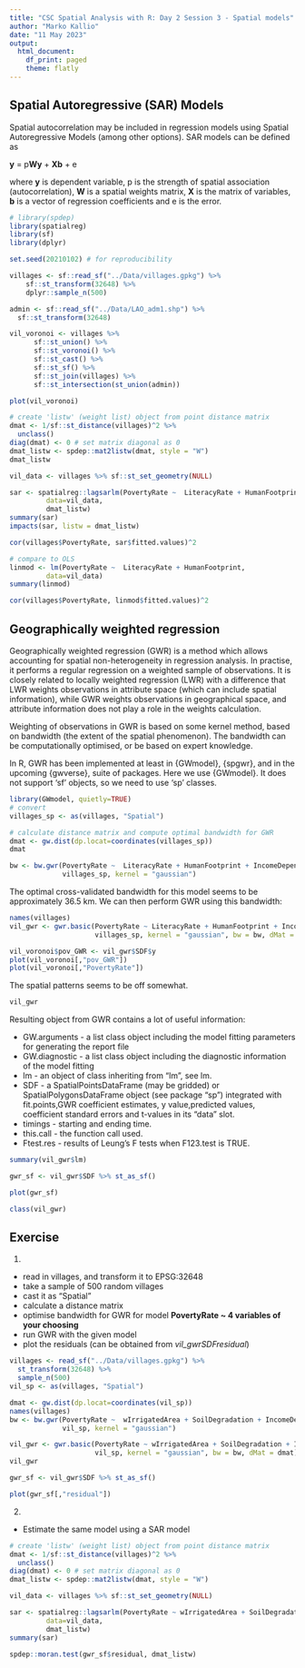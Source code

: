 ```yaml
---
title: "CSC Spatial Analysis with R: Day 2 Session 3 - Spatial models"
author: "Marko Kallio"
date: "11 May 2023"
output:
  html_document:
    df_print: paged
    theme: flatly
---
```



## Spatial Autoregressive (SAR) Models

Spatial autocorrelation may be included in regression models using Spatial Autoregressive Models (among other options). SAR models can be defined as

**y** = p**Wy** + **Xb** + e 

where **y** is dependent variable, p is the strength of spatial association (autocorrelation), **W** is a spatial weights matrix, **X** is the matrix of variables, **b** is a vector of regression coefficients and e is the error.

```r
# library(spdep)
library(spatialreg)
library(sf)
library(dplyr)

set.seed(20210102) # for reproducibility

villages <- sf::read_sf("../Data/villages.gpkg") %>% 
    sf::st_transform(32648) %>% 
    dplyr::sample_n(500)

admin <- sf::read_sf("../Data/LAO_adm1.shp") %>% 
  sf::st_transform(32648)

vil_voronoi <- villages %>% 
      sf::st_union() %>% 
      sf::st_voronoi() %>% 
      sf::st_cast() %>% 
      sf::st_sf() %>% 
      sf::st_join(villages) %>% 
      sf::st_intersection(st_union(admin))

plot(vil_voronoi)

# create 'listw' (weight list) object from point distance matrix  
dmat <- 1/sf::st_distance(villages)^2 %>% 
  unclass() 
diag(dmat) <- 0 # set matrix diagonal as 0
dmat_listw <- spdep::mat2listw(dmat, style = "W")
dmat_listw

vil_data <- villages %>% sf::st_set_geometry(NULL)
```


```r
sar <- spatialreg::lagsarlm(PovertyRate ~  LiteracyRate + HumanFootprint, 
         data=vil_data, 
         dmat_listw)
summary(sar)
impacts(sar, listw = dmat_listw)

cor(villages$PovertyRate, sar$fitted.values)^2

# compare to OLS
linmod <- lm(PovertyRate ~  LiteracyRate + HumanFootprint, 
         data=vil_data)
summary(linmod)

cor(villages$PovertyRate, linmod$fitted.values)^2
```





## Geographically weighted regression

Geographically weighted regression (GWR) is a method which allows accounting for spatial non-heterogeneity in regression analysis. In practise, it performs a regular regression on a weighted sample of observations. It is closely related to locally weighted regression (LWR) with a difference that LWR weights observations in attribute space (which can include spatial information), while GWR weights observations in geographical space, and attribute information does not play a role in the weights calculation. 

Weighting of observations in GWR is based on some kernel method, based on bandwidth (the extent of the spatial phenomenon). The bandwidth can be computationally optimised, or be based on expert knowledge.

In R, GWR has been implemented at least in {GWmodel}, {spgwr}, and in the upcoming {gwverse}, suite of packages. Here we use {GWmodel}. It does not support 'sf' objects, so we need to use 'sp' classes. 

```r
library(GWmodel, quietly=TRUE)
# convert
villages_sp <- as(villages, "Spatial")

# calculate distance matrix and compute optimal bandwidth for GWR
dmat <- gw.dist(dp.locat=coordinates(villages_sp))
dmat

bw <- bw.gwr(PovertyRate ~  LiteracyRate + HumanFootprint + IncomeDependency + TravelTime,   
             villages_sp, kernel = "gaussian")
```

The optimal cross-validated bandwidth for this model seems to be approximately 36.5 km. We can then perform GWR using this bandwidth:

```r
names(villages)
vil_gwr <- gwr.basic(PovertyRate ~ LiteracyRate + HumanFootprint + IncomeDependency + TravelTime, 
                     villages_sp, kernel = "gaussian", bw = bw, dMat = dmat)

vil_voronoi$pov_GWR <- vil_gwr$SDF$y
plot(vil_voronoi[,"pov_GWR"])
plot(vil_voronoi[,"PovertyRate"])

```

The spatial patterns seems to be off somewhat.

```r
vil_gwr

```


Resulting object from GWR contains a lot of useful information:

* GW.arguments - a list class object including the model fitting parameters for generating the report file
* GW.diagnostic	- a list class object including the diagnostic information of the model fitting
* lm - an object of class inheriting from “lm”, see lm.
* SDF - a SpatialPointsDataFrame (may be gridded) or SpatialPolygonsDataFrame object (see package “sp”) integrated with fit.points,GWR coefficient estimates, y value,predicted values, coefficient standard errors and t-values in its "data" slot.
* timings	- starting and ending time.
* this.call	- the function call used.
* Ftest.res - results of Leung's F tests when F123.test is TRUE.

```r
summary(vil_gwr$lm)

gwr_sf <- vil_gwr$SDF %>% st_as_sf()

plot(gwr_sf)

class(vil_gwr)

```




## Exercise

1. 

* read in villages, and transform it to EPSG:32648
* take a sample of 500 random villages
* cast it as "Spatial"
* calculate a distance matrix
* optimise bandwidth for GWR for model **PovertyRate ~ 4 variables of your choosing**
* run GWR with the given model
* plot the residuals (can be obtained from *vil_gwr$SDF$residual*)

```r
villages <- read_sf("../Data/villages.gpkg") %>% 
  st_transform(32648) %>% 
  sample_n(500) 
vil_sp <- as(villages, "Spatial")

dmat <- gw.dist(dp.locat=coordinates(vil_sp))
names(villages)
bw <- bw.gwr(PovertyRate ~  wIrrigatedArea + SoilDegradation + IncomeDependency + DrinkWaterSource,   
             vil_sp, kernel = "gaussian")

vil_gwr <- gwr.basic(PovertyRate ~ wIrrigatedArea + SoilDegradation + IncomeDependency + DrinkWaterSource,   
                     vil_sp, kernel = "gaussian", bw = bw, dMat = dmat)
vil_gwr

gwr_sf <- vil_gwr$SDF %>% st_as_sf()

plot(gwr_sf[,"residual"])
```


2.

* Estimate the same model using a SAR model

```r
# create 'listw' (weight list) object from point distance matrix  
dmat <- 1/sf::st_distance(villages)^2 %>% 
  unclass() 
diag(dmat) <- 0 # set matrix diagonal as 0
dmat_listw <- spdep::mat2listw(dmat, style = "W")

vil_data <- villages %>% sf::st_set_geometry(NULL)

sar <- spatialreg::lagsarlm(PovertyRate ~ wIrrigatedArea + SoilDegradation + IncomeDependency + DrinkWaterSource,    
         data=vil_data, 
         dmat_listw)
summary(sar)

spdep::moran.test(gwr_sf$residual, dmat_listw)

```

